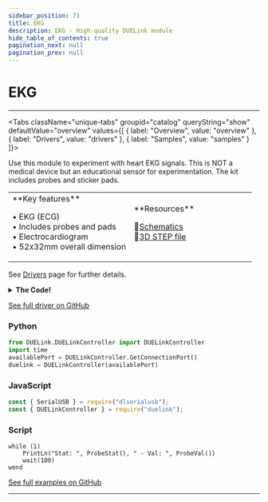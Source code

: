 ```yaml
---
sidebar_position: 71
title: EKG
description: EKG - High-quality DUELink module
hide_table_of_contents: true
pagination_next: null
pagination_prev: null
---
```



# EKG

<ImageSection 
  product="seekg-a"
  tagline="Heart EKG Sensor"
/>

---

<Tabs className="unique-tabs" groupid="catalog" queryString="show" defaultValue="overview"
  values={[
    {
        label: "Overview",
        value: "overview"
    },
    {
        label: "Drivers",
        value: "drivers"
    },
    {
        label: "Samples",
        value: "samples"
    }
]}>

<TabItem value="overview">

Use this module to experiment with heart EKG signals. This is NOT a medical device but an educational sensor for experimentation. The kit includes probes and sticker pads.

<table><td width='50%'>
**Key features**

• EKG (ECG)<br/>
• Includes probes and pads<br/>
• Electrocardiogram<br/>
• 52x32mm overall dimension<br/>

</td><td width='50%'>
**Resources**
 
📄[Schematics](/sch/gdl-seekg-a.pdf)<br/>
🔩[3D STEP file](/3d/gdl-seekg-a.step)<br/>
</td></table>

</TabItem>

<TabItem value="drivers">

See [Drivers](/docs/engine/drivers) page for further details.

<details>
<summary><strong>The Code!</strong></summary>

**EKG Driver**

```batch
##### EKG Driver #####

fn DVer()
    return 1.0
fend

fn ProbeStat()
    return DRead(4,0)<<1 DRead(5,0)
fend

fn ProbeVal()
    return VRead(3)
fend

fn Init()
    # Wake up
    DWrite(6,1)
fend

Init()

#############################
```

</details>

[See full driver on GitHub](https://github.com/ghi-electronics/duelink-website/tree/main/static/code/drivers)

</TabItem>

<TabItem value="samples">

### Python

```python
from DUELink.DUELinkController import DUELinkController
import time
availablePort = DUELinkController.GetConnectionPort()
duelink = DUELinkController(availablePort)
```

### JavaScript

```javascript
const { SerialUSB } = require("dlserialusb");
const { DUELinkController } = require("duelink");
```

### Script

```batch
while (1)  
    PrintLn("Stat: ", ProbeStat(), " - Val: ", ProbeVal())
    wait(100)
wend
```

[See full examples on GitHub](https://github.com/ghi-electronics/duelink-website/tree/main/static/code/samples)

</TabItem>

</Tabs>

---

<OrderSection
    product="DUELink EKG"
    partnumber="GDL-SEEKG-A"
    price="$0.00"
/>
